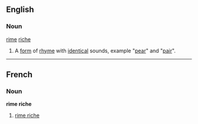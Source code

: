 ==English==

===Noun===
[[rime]] [[riche]]

# {{poetry}} A [[form]] of [[rhyme]] with [[identical]] sounds, example "[[pear]]" and "[[pair]]".

----
==French==

===Noun===
'''rime riche'''

# [[rime riche]]